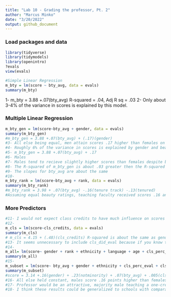 ```yaml
---
title: "Lab 10 - Grading the professor, Pt. 2"
author: "Marcus Minko"
date: "3/20/2022"
output: github_document
---
```


### Load packages and data

```r
library(tidyverse) 
library(tidymodels)
library(openintro)
?evals
view(evals)

#Simple Linear Regression
m_bty = lm(score ~ bty_avg, data = evals)
summary(m_bty)
```

1- m_bty = 3.88 +.07(bty_avg) R-squared = .04, Adj R sq = .03 
2- Only about 3-4% of the variance in scores is explained by this model.

### Multiple Linear Regression

```r
m_bty_gen = lm(score~bty_avg + gender, data = evals)
summary(m_bty_gen)
#m_bty_gen = 3.88 +.07(bty_avg) + (.17)(gender) 
#3- All else being equal, men attain scores .17 higher than females on ratings
#4- Roughly 6% of the variance in scores is explained by gender and beauty rating
#5- m_bty_gen = 3.88 +.07(bty_avg) + .17
#6- Males
#7- Males tend to recieve slightly higher scores than females despite being rated equally beautiful
#8- The R-squared of m_bty_gen is about .03 greater then the R-squared of m_bty meaning that gender has about the same influence on scores as beauty, though both are quite low around 3% of variance explained
#9- The slopes for bty_avg are about the same 
#10-
m_bty_rank = lm(score~bty_avg + rank, data = evals)
summary(m_bty_rank)
#m_bty_rank = 3.98 + .07(bty_avg) -.16(tenure track) -.13(tenured)
#Assuming equal beauty ratings, teaching faculty received scores .16 and .13 higher than tenure-track and tenured faculty, respectively.
```

### More Predictors

```r
#11- I would not expect class credits to have much influence on scores
#12- 
m_cls = lm(score~cls_credits, data = evals)
summary(m_cls)
# m_cls = 4.15 + (.48)(cls_credits) R-squared is about the same as gender and beauty
#13- It seems unnecessary to include cls_did_eval because if you know the number of students and the percentage that did evals, you don't need cls_did_eval
#14-
m_all= lm(score~ gender + rank + ethnicity + language + age + cls_perc_eval + cls_students + cls_level + cls_profs + cls_credits + bty_avg, data=evals)
summary(m_all)
#15-
m_subset = lm(score~ bty_avg + gender + ethnicity + cls_perc_eval + cls_credits, data=evals)
summary(m_subset)
#score = 3.14 +.16(gender) + .23(notminority) + .07(bty_avg) + .005(cls_perc_eval) + .54(one credit)
#16- All else held constant, males score .16 points higher than females on average. All others held constant, a 1 point increase in beauty average is associated with an increase in .07 in their scores. 
#17- Professor would be an attractive, majority male teaching a one-credit course with a higher percentage of the students completing evaluations.
#18- I think these results could be generalized to schools with comparable demographics to the University of Texas.
```


